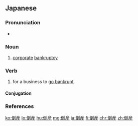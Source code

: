 ==Japanese==
{{ja-kanjitab|とう|さん|yomi=on}}

===Pronunciation===
* {{ja-pron|とうさん|y=o|acc=0|acc_ref=NHK}}

===Noun===
{{ja-noun|とうさん}}
# [[corporate]] [[bankruptcy]]
#: {{ja-usex|円安の影響による企業の倒産|えんやす の えいきょう に よる きぎょう の とうさん|businesses going bankrupt due to a weak yen}}

===Verb===
{{ja-verb-suru|tr=intrans|とうさん}}

# for a business to [[go bankrupt]]

====Conjugation====
{{ja-suru|とうさん}}

===References===
<references/>

[[ko:倒産]]
[[lo:倒産]]
[[hu:倒産]]
[[mg:倒産]]
[[ja:倒産]]
[[fi:倒産]]
[[chr:倒産]]
[[zh:倒産]]